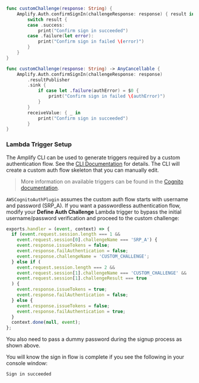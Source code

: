 <BlockSwitcher>

<Block name="Listener (iOS 11+)">

```swift
func customChallenge(response: String) {
    Amplify.Auth.confirmSignIn(challengeResponse: response) { result in
        switch result {
        case .success:
            print("Confirm sign in succeeded")   
        case .failure(let error):
            print("Confirm sign in failed \(error)")
        }
    }
}
```

</Block>

<Block name="Combine (iOS 13+)">

```swift
func customChallenge(response: String) -> AnyCancellable {
    Amplify.Auth.confirmSignIn(challengeResponse: response)
        .resultPublisher
        .sink {
            if case let .failure(authError) = $0 {
                print("Confirm sign in failed \(authError)")
            }
        }
        receiveValue: { _ in
            print("Confirm sign in succeeded")
        }
}
```

</Block>

</BlockSwitcher>

### Lambda Trigger Setup

The Amplify CLI can be used to generate triggers required by a custom authentication flow. See the [CLI Documentation](/gen1/[platform]/tools/cli/usage/lambda-triggers/) for details. The CLI will create a custom auth flow skeleton that you can manually edit. 

> More information on available triggers can be found in the [Cognito documentation](https://docs.aws.amazon.com/cognito/latest/developerguide/user-pool-lambda-challenge.html).

`AWSCognitoAuthPlugin` assumes the custom auth flow starts with username and password (SRP_A). If you want a passwordless authentication flow, modify your **Define Auth Challenge** Lambda trigger to bypass the initial username/password verification and proceed to the custom challenge:

```javascript
exports.handler = (event, context) => {
  if (event.request.session.length === 1 && 
    event.request.session[0].challengeName === 'SRP_A') {
    event.response.issueTokens = false;
    event.response.failAuthentication = false;
    event.response.challengeName = 'CUSTOM_CHALLENGE';
  } else if (
    event.request.session.length === 2 &&
    event.request.session[1].challengeName === 'CUSTOM_CHALLENGE' &&
    event.request.session[1].challengeResult === true
  ) {
    event.response.issueTokens = true;
    event.response.failAuthentication = false;
  } else {
    event.response.issueTokens = false;
    event.response.failAuthentication = true;
  }
  context.done(null, event);
};
```
You also need to pass a dummy password during the signup process as shown above.

You will know the sign in flow is complete if you see the following in your console window:

```console
Sign in succeeded
```
